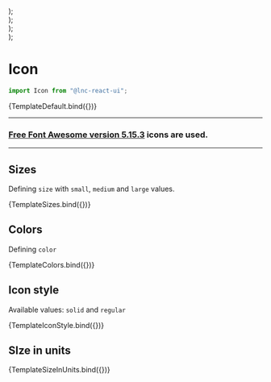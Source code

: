 
<Meta title="General/Icon" component={Icon} />


  <div style={{ display: "flex", gap: "12px" }}>
    <Icon {...args} size="small" />
    <Icon {...args} size="medium" />
    <Icon {...args} size="large" />
  </div>
);

  <div style={{ display: "flex", gap: "12px" }}>
    <Icon {...args} color="primary" />
    <Icon {...args} color="secondary" />
    <Icon {...args} color="success" />
    <Icon {...args} color="warning" />
    <Icon {...args} color="danger" />
    <Icon {...args} color="info" />
  </div>
);

  <div style={{ display: "flex", gap: "12px" }}>
    <Icon {...args} iconStyle="solid" />
    <Icon {...args} iconStyle="regular" />
  </div>
);

  <div style={{ display: "flex", gap: "12px" }}>
    <Icon {...args} sizeInUnits="40px" />
    <Icon {...args} sizeInUnits="4rem" />
  </div>
);

# Icon
```jsx
import Icon from "@lnc-react-ui";
```

<Canvas>
  <Story name="Default" args={{
      icon: "heart",
    }}>{TemplateDefault.bind({})}</Story>
</Canvas>

<ArgsTable story="Default" />

---
### [Free Font Awesome version 5.15.3](https://fontawesome.com/v5/search?m=free) icons are used.

--- 

## Sizes

Defining `size` with `small`, `medium` and `large` values.

<Canvas>
  <Story name="Sizes" args={{
      icon: "cat",
    }}>{TemplateSizes.bind({})}</Story>
</Canvas>

## Colors

Defining `color`

<Canvas>
  <Story name="Colors" args={{
      icon: "ankh",
    }}>{TemplateColors.bind({})}</Story>
</Canvas>

## Icon style

Available values: `solid` and `regular`

<Canvas>
  <Story name="Icon Style" args={{
      icon: "clock",
    }}>{TemplateIconStyle.bind({})}</Story>
</Canvas>

## SIze in units

<Canvas withSource="open" >
  <Story name="Size in Units" args={{
      icon: "ankh",
    }}>{TemplateSizeInUnits.bind({})}</Story>
</Canvas>